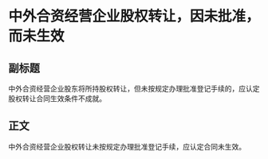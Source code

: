 # 中外合资经营企业股权转让，因未批准，而未生效
## 副标题
中外合资经营企业股东将所持股权转让，但未按规定办理批准登记手续的，应认定股权转让合同生效条件不成就。
## 正文
中外合资经营企业股权转让未按规定办理批准登记手续，应认定合同未生效。